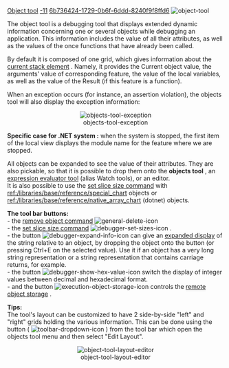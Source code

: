 [[Property:title|Object tool]]
[[Property:weight|-11]]
[[Property:uuid|6b736424-1729-0b6f-6ddd-8240f9f8ffd6]]
[[Image:object-tool]]  

The object tool is a debugging tool that displays extended dynamic information concerning one or several objects while debugging an application. This information includes the value of all their attributes, as well as the values of the once functions that have already been called.

By default it is composed of one grid, which gives information about the [[Call stack tool|current stack element]] . Namely, it provides the Current object value, the arguments' value of corresponding feature, the value of the local variables, as well as the value of the Result (if this feature is a function). 

When an exception occurs (for instance, an assertion violation), the objects tool will also display the exception information: 
<center> [[Image:objects-tool-exception]]  </center>


'''Specific case for .NET system :''' when the system is stopped, the first item of the local view displays the module name for the feature where we are stopped. 

All objects can be expanded to see the value of their attributes. They are also pickable, so that it is possible to drop them onto the '''objects tool''' , an [[Expression evaluation|expression evaluator tool]]  (alias Watch tools), or an editor. <br/>
It is also possible to use the [[Set slice size command|set slice size command]]  with [[ref:/libraries/base/reference/special_chart]]  objects or [[ref:/libraries/base/reference/native_array_chart]]  (dotnet) objects. 



'''The tool bar buttons:'''<br/>
- the [[Remove object command|remove object command]]   [[Image:general-delete-icon]]  <br/>
- the [[Set slice size command|set slice size command]]   [[Image:debugger-set-sizes-icon]] .<br/>
- the button  [[Image:debugger-expand-info-icon]]  can give an [[Object Viewer (also known as Expanded display)|expanded display]]  of the string relative to an object, by dropping the object onto the button (or pressing Ctrl+E on the selected value). Use it if an object has a very long string representation or a string representation that contains carriage returns, for example.<br/>
- the button  [[Image:debugger-show-hex-value-icon]]  switch the display of integer values between decimal and hexadecimal format.<br/>
- and the button  [[Image:execution-object-storage-icon]]  controls the [[Debuggee's Object Storage|remote object storage]] . 

'''Tips:'''<br/>
The tool's layout can be customized to have 2 side-by-side "left" and "right" grids holding the various information. This can be done using the button ( [[Image:toolbar-dropdown-icon]] ) from the tool bar which open the objects tool menu and then select "Edit Layout". 

<center> [[Image:object-tool-layout-editor]]  </center>

{{note| By default, the object tool displays the full generating type for object, but this can be changed for speed concern in the [[Debugging preferences|preferences]] . The same way, through the [[Debugging preferences|preferences]] , the user can enable or disable the evaluation of the [[Debug output|Debug Output]]  feature .}}

{{note|When a row has a pink background, this indicates the value is different from previous step }}

{{tip|You can use the [[Expression evaluation|expression evaluator tools]]  (alias watch tools) to have the same features with even more functionalities}}





